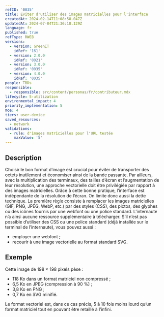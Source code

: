 ```yaml
---
refID: '0035'
title: Eviter d'utiliser des images matricielles pour l'interface
createdAt: 2024-02-14T11:08:58.047Z
updatedAt: 2024-07-04T21:36:18.129Z
language: fr
published: true
refType: RWEB
versions:
  - version: GreenIT
    idRef: '161'
  - version: 2.0.0
    idRef: '0021'
  - version: 3.0.0
    idRef: '0035'
  - version: 4.0.0
    idRef: '0035'
people: TBDs
responsible:
  - responsible: src/content/personas/fr/contributeur.mdx
lifecycle: 5-utilization
environmental_impact: 4
priority_implementation: 5
moe: 4
tiers: user-device
saved_resources:
  - network
validations:
  - rule: d'images matricielles pour l'URL testée
    maxValue: '5'
---
```


## Description

Choisir le bon format d’image est crucial pour éviter de transporter des octets inutilement et économiser ainsi de la bande passante.
Par ailleurs, avec la multiplication des terminaux, des tailles d’écran et l’augmentation de leur résolution, une approche vectorielle
doit être privilégiée par rapport à des images matricielles.
Grâce à cette bonne pratique, l’interface est indépendante de la résolution de l’écran. On limite donc aussi la dette technique.
La première règle consiste à remplacer les images matricielles (GIF, PNG, JPEG, WebP, etc.) par des styles (CSS), des pictos,
des glyphes ou des icônes fournis par une webfont ou une police standard. L’internaute n’a ainsi aucune ressource supplémentaire à télécharger.
S’il n’est pas possible d’utiliser des CSS ou une police standard (déjà installée sur le terminal de l’internaute), vous pouvez aussi :

* employer une webfont ;
* recourir à une image vectorielle au format standard SVG.

## Exemple

<PositionableImage position="block" imgWidth="twoThirdWidth" zoomable={false} src="/src/assets/fiches/0035/img.png" alt="Exemple bitmap" caption="Exemple bitmap" />

Cette image de 198 × 198 pixels pèse :

* 118 Ko dans un format matriciel non compressé ;
* 6,5 Ko en JPEG (compression à 90 %) ;
* 3,8 Ko en PNG ;
* 0,7 Ko en SVG minifié.

Le format vectoriel est, dans ce cas précis, 5 à 10 fois moins lourd qu’un format matriciel tout en pouvant être retaillé à l’infini.

